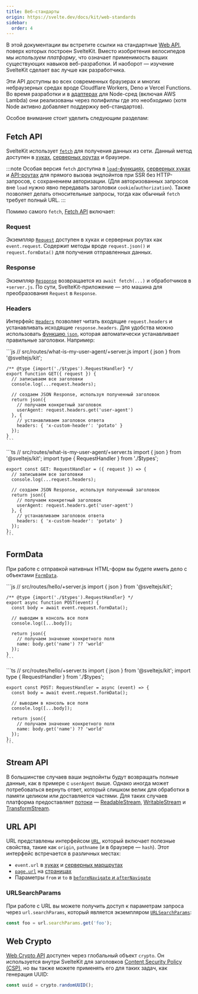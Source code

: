 ```yaml
---
title: Веб-стандарты
origin: https://svelte.dev/docs/kit/web-standards
sidebar:
  order: 4
---
```


В этой документации вы встретите ссылки на стандартные [Web API](https://developer.mozilla.org/ru/docs/Web/API), поверх которых построен SvelteKit. Вместо изобретения велосипедов мы _используем платформу_, что означает применимость ваших существующих навыков веб-разработки. И наоборот — изучение SvelteKit сделает вас лучше как разработчика.

Эти API доступны во всех современных браузерах и многих небраузерных средах вроде Cloudflare Workers, Deno и Vercel Functions. Во время разработки и в [адаптерах](https://svelte.dev/docs/kit/adapters) для Node-сред (включая AWS Lambda) они реализованы через полифиллы где это необходимо (хотя Node активно добавляет поддержку веб-стандартов).

Особое внимание стоит уделить следующим разделам:

## Fetch API

SvelteKit использует [`fetch`](https://developer.mozilla.org/ru/docs/Web/API/fetch) для получения данных из сети. Данный метод доступен в [хуках](https://svelte.dev/docs/kit/hooks), [серверных роутах](https://svelte.dev/docs/kit/routing#server) и браузере.

:::note
Особая версия `fetch` доступна в [`load`-функциях](https://svelte.dev/docs/kit/load), [серверных хуках](https://svelte.dev/docs/kit/hooks#Server-hooks) и [API-роутах](https://svelte.dev/docs/kit/routing#server) для прямого вызова эндпойнтов при SSR без HTTP-запросов, с сохранением авторизации. (Для авторизованных запросов вне `load` нужно явно передавать заголовки `cookie`/`authorization`). Также позволяет делать относительные запросы, тогда как обычный `fetch` требует полный URL.
:::

Помимо самого `fetch`, [Fetch API](https://developer.mozilla.org/ru/docs/Web/API/Fetch_API) включает:

### Request

Экземпляр [`Request`](https://developer.mozilla.org/ru/docs/Web/API/Request) доступен в хуках и серверных роутах как `event.request`. Содержит методы вроде `request.json()` и `request.formData()` для получения отправленных данных.

### Response

Экземпляр [`Response`](https://developer.mozilla.org/ru/docs/Web/API/Response) возвращается из `await fetch(...)` и обработчиков в `+server.js`. По сути, SvelteKit-приложение — это машина для преобразования `Request` в `Response`.

### Headers

Интерфейс [`Headers`](https://developer.mozilla.org/ru/docs/Web/API/Headers) позволяет читать входящие `request.headers` и устанавливать исходящие `response.headers`. Для удобства можно использовать [функцию `json`](https://svelte.dev/docs/kit/@sveltejs-kit#json), которая автоматически устанавливает правильные заголовки. Например:


<Tabs syncKey="lang">
  <TabItem label="JS">
    ```js
    // src/routes/what-is-my-user-agent/+server.js
    import { json } from '@sveltejs/kit';

    /** @type {import('./$types').RequestHandler} */
    export function GET({ request }) {
      // записываем все заголовки
      console.log(...request.headers);

      // создаем JSON Response, используя полученный заголовок
      return json({
        // получаем конкретный заголовок
        userAgent: request.headers.get('user-agent')
      }, {
        // устанавливаем заголовок ответа
        headers: { 'x-custom-header': 'potato' }
      });
    }
    ```
  </TabItem>
  <TabItem label="TS">
    ```ts
    // src/routes/what-is-my-user-agent/+server.ts
    import { json } from '@sveltejs/kit';
    import type { RequestHandler } from './$types';

    export const GET: RequestHandler = ({ request }) => {
      // записываем все заголовки
      console.log(...request.headers);

      // создаем JSON Response, используя полученный заголовок
      return json({
        // получаем конкретный заголовок
        userAgent: request.headers.get('user-agent')
      }, {
        // устанавливаем заголовок ответа
        headers: { 'x-custom-header': 'potato' }
      });
    };
    ```
  </TabItem>
</Tabs>

## FormData

При работе с отправкой нативных HTML-форм вы будете иметь дело с объектами [`FormData`](https://developer.mozilla.org/ru/docs/Web/API/FormData).

<Tabs syncKey="lang">
  <TabItem label="JS">
    ```js
    // src/routes/hello/+server.js
    import { json } from '@sveltejs/kit';

    /** @type {import('./$types').RequestHandler} */
    export async function POST(event) {
      const body = await event.request.formData();

      // выводим в консоль все поля
      console.log([...body]);

      return json({
        // получаем значение конкретного поля
        name: body.get('name') ?? 'world'
      });
    }
    ```
  </TabItem>
  <TabItem label="TS">
    ```ts
    // src/routes/hello/+server.ts
    import { json } from '@sveltejs/kit';
    import type { RequestHandler } from './$types';

    export const POST: RequestHandler = async (event) => {
      const body = await event.request.formData();

      // выводим в консоль все поля
      console.log([...body]);

      return json({
        // получаем значение конкретного поля
        name: body.get('name') ?? 'world'
      });
    };
    ```
  </TabItem>
</Tabs>

## Stream API

В большинстве случаев ваши эндпойнты будут возвращать полные данные, как в примере с `userAgent` выше. Однако иногда может потребоваться вернуть ответ, который слишком велик для обработки в памяти целиком или доставляется частями. Для таких случаев платформа предоставляет [потоки](https://developer.mozilla.org/ru/docs/Web/API/Streams_API) — [ReadableStream](https://developer.mozilla.org/ru/docs/Web/API/ReadableStream), [WritableStream](https://developer.mozilla.org/ru/docs/Web/API/WritableStream) и [TransformStream](https://developer.mozilla.org/ru/docs/Web/API/TransformStream).

## URL API

URL представлены интерфейсом [`URL`](https://developer.mozilla.org/ru/docs/Web/API/URL), который включает полезные свойства, такие как `origin`, `pathname` (и в браузере — `hash`). Этот интерфейс встречается в различных местах:
- `event.url` в [хуках](https://svelte.dev/docs/kit/hooks) и [серверных маршрутах](https://svelte.dev/docs/kit/routing#server)
- [`page.url`](https://svelte.dev/docs/kit/$app-state) на [страницах](https://svelte.dev/docs/kit/routing#page)
- Параметры `from` и `to` в [`beforeNavigate` и `afterNavigate`](https://svelte.dev/docs/kit/$app-navigation)

### URLSearchParams

При работе с URL вы можете получить доступ к параметрам запроса через `url.searchParams`, который является экземпляром [`URLSearchParams`](https://developer.mozilla.org/ru/docs/Web/API/URLSearchParams):

```js
const foo = url.searchParams.get('foo');
```

## Web Crypto

[Web Crypto API](https://developer.mozilla.org/ru/docs/Web/API/Web_Crypto_API) доступен через глобальный объект `crypto`. Он используется внутри SvelteKit для заголовков [Content Security Policy (CSP)](https://svelte.dev/docs/kit/configuration#csp), но вы также можете применять его для таких задач, как генерация UUID:

```js
const uuid = crypto.randomUUID();
```
